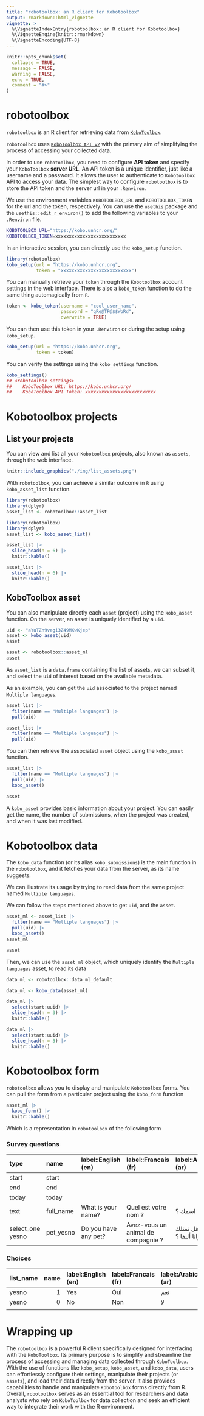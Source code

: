 ```yaml
---
title: "robotoolbox: an R client for Kobotoolbox"
output: rmarkdown::html_vignette
vignette: >
  %\VignetteIndexEntry{robotoolbox: an R client for Kobotoolbox}
  %\VignetteEngine{knitr::rmarkdown}
  %\VignetteEncoding{UTF-8}
---
```


```r
knitr::opts_chunk$set(
  collapse = TRUE,
  message = FALSE,
  warning = FALSE,
  echo = TRUE,
  comment = "#>"
)

```


# robotoolbox

`robotoolbox` is an R client for retrieving data from [`KoboToolbox`](https://www.kobotoolbox.org).

`robotoolbox` uses [`KoboToolbox API v2`](https://support.kobotoolbox.org/api.html) with the primary aim of simplifying the process of accessing your collected data.

In order to use `robotoolbox`, you need to configure **API token** and specify your `KoboToolbox` **server URL**. An API token is a unique identifier, just like a username and a password. It allows the user to authenticate to `Kobotoolbox` API to access your data. The simplest way to configure `robotoolbox` is to store the API token and the server url in your `.Renviron`.

We use the environment variables `KOBOTOOLBOX_URL` and `KOBOTOOLBOX_TOKEN` for the url and the token, respectively. You can use the `usethis` package and the `usethis::edit_r_environ()` to add the following variables to your `.Renviron` file.

```bash
KOBOTOOLBOX_URL="https://kobo.unhcr.org/"
KOBOTOOLBOX_TOKEN=xxxxxxxxxxxxxxxxxxxxxxxxxx
```

In an interactive session, you can directly use the `kobo_setup` function.

```r
library(robotoolbox)
kobo_setup(url = "https://kobo.unhcr.org",
           token = "xxxxxxxxxxxxxxxxxxxxxxxxxx")
```

You can manually retrieve your `token` through the `Kobotoolbox` account settings in the web interface. There is also a `kobo_token` function to do the same thing automagically from `R`.

```r
token <- kobo_token(username = "cool_user_name",
                    password = "gRe@TP@$$WoRd",
                    overwrite = TRUE)
```

You can then use this token in your `.Renviron` or during the setup using `kobo_setup`.

```r
kobo_setup(url = "https://kobo.unhcr.org",
           token = token)
```

You can verify the settings using the `kobo_settings` function.

```r
kobo_settings()
## <robotoolbox settings>
##    KoboToolbox URL: https://kobo.unhcr.org/
##    KoboToolbox API Token: xxxxxxxxxxxxxxxxxxxxxxxxxx
```

# Kobotoolbox projects

## List your projects

You can view and list all your `Kobotoolbox` projects, also known as `assets`, through the web interface.

```r
knitr::include_graphics("./img/list_assets.png")
```

With `robotoolbox`, you can achieve a similar outcome in `R` using `kobo_asset_list` function.

```r
library(robotoolbox)
library(dplyr)
asset_list <- robotoolbox::asset_list
```

```r
library(robotoolbox)
library(dplyr)
asset_list <- kobo_asset_list()

asset_list |>
  slice_head(n = 6) |>
  knitr::kable()
```

```r
asset_list |>
  slice_head(n = 6) |>
  knitr::kable()
```

## KoboToolbox asset

You can also manipulate directly each `asset` (project) using the `kobo_asset` function. On the server, an asset is uniquely identified by a `uid`.

```r
uid <- "aYuTZn9vegi3Z49MXwKjep"
asset <- kobo_asset(uid)
asset
```

```r
asset <- robotoolbox::asset_ml
asset
```

As `asset_list` is a `data.frame` containing the list of assets, we can subset it, and select the `uid` of interest based on the available metadata.

As an example, you can get the `uid` associated to the project named `Multiple languages`.

```r
asset_list |>
  filter(name == "Multiple languages") |>
  pull(uid)
```

```r
asset_list |>
  filter(name == "Multiple languages") |>
  pull(uid)
```

You can then retrieve the associated `asset` object using the `kobo_asset` function.

```r
asset_list |>
  filter(name == "Multiple languages") |>
  pull(uid) |>
  kobo_asset()
```

```r
asset
```

A `kobo_asset` provides basic information about your project. You can easily get the name, the number of submissions, when the project was created, and when it was last modified.

# Kobotoolbox data

The `kobo_data` function (or its alias `kobo_submissions`) is the main function in the `robotoolbox`, and it fetches your data from the server, as its name suggests.

We can illustrate its usage by trying to read data from the same project named `Multiple languages`.

We can follow the steps mentioned above to get `uid`, and the `asset`.

```r
asset_ml <- asset_list |>
  filter(name == "Multiple languages") |>
  pull(uid) |>
  kobo_asset()
asset_ml
```

```r
asset
```

Then, we can use the `asset_ml` object, which uniquely identify the `Multiple languages` asset, to read its data

```r
data_ml <- robotoolbox::data_ml_default
```

```r
data_ml <- kobo_data(asset_ml)

data_ml |>
  select(start:uuid) |>
  slice_head(n = 3) |>
  knitr::kable()
```

```r
data_ml |>
  select(start:uuid) |>
  slice_head(n = 3) |>
  knitr::kable()
```

# Kobotoolbox form

`robotoolbox` allows you to display and manipulate `Kobotoolbox` forms. You can pull the form from a particular project using the `kobo_form` function

```r
asset_ml |>
  kobo_form() |>
  knitr::kable()
```

Which is a representation in `robotoolbox` of the following form


### Survey questions

| type             | name      | label::English (en)  | label::Francais (fr)               | label::Arabic (ar) |
|:-----------------|:----------|:---------------------|:-----------------------------------|:-------------------|
| start            | start     |                      |                                    |                    |
| end              | end       |                      |                                    |                    |
| today            | today     |                      |                                    |                    |
| text             | full_name | What is your name?   | Quel est votre nom ?               | ما اسمك ؟          |
| select_one yesno | pet_yesno | Do you have any pet? | Avez-vous un animal de compagnie ? | هل تمتلك حيوانا أليفا ؟ |


### Choices

| list_name | name | label::English (en) | label::Francais (fr) | label::Arabic (ar) |
|:----------|-----:|:--------------------|:---------------------|:-------------------|
| yesno     |    1 | Yes                 | Oui                  | نعم                |
| yesno     |    0 | No                  | Non                  | لا                 |
|           |      |                     |                      |                    |


# Wrapping up

The `robotoolbox` is a powerful R client specifically designed for interfacing with the `KoboToolbox`. Its primary purpose is to simplify and streamline the process of accessing and managing data collected through `KoboToolbox`. With the use of functions like `kobo_setup`, `kobo_asset`, and `kobo_data`, users can effortlessly configure their settings, manipulate their projects (or `assets`), and load their data directly from the server. It also provides capabilities to handle and manipulate `Kobotoolbox` forms directly from R.
Overall, `robotoolbox` serves as an essential tool for researchers and data analysts who rely on `KoboToolbox` for data collection and seek an efficient way to integrate their work with the R environment.
